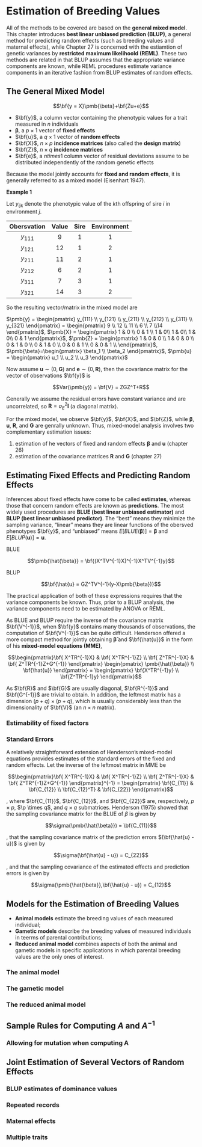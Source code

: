 # Estimation of Breeding Values

All of the methods to be covered are based on the **general mixed model**. This chapter introduces **best linear unbiased prediction (BLUP)**, a general method for predicting random effects (such as breeding values and maternal effects), while Chapter 27 is concerned with the estiamtion of genetic variances by **restricted maximum likelihoold (REML)**. These two methods are related in that BLUP assumes that the appropriate variance components are known, while REML procedures estimate variance components in an iterative fashion from BLUP estimates of random effects.

## The General Mixed Model

$$\bf{y = X}\pmb{\beta}+\bf{Zu+e}$$

- $\bf{y}$, a column vector containing the phenotypic values for a trait measured in *n* individuals
- $\pmb{\beta}$, a $p \times 1$ vector of **fixed effects**
- $\bf{u}$, a $q \times 1$ vector of **random effects**
- $\bf{X}$, $n \times p$ **incidence matrices** (also called the **design matrix**)
- $\bf{Z}$, $n \times q$ **incidence matrices**
- $\bf{e}$, a $n times 1$ column vector of residual deviations assume to be distributed independently of the random genetic effects

Because the model jointly accounts for **fixed and random effects**, it is generally referred to as a mixed model (Eisenhart 1947).

**Example 1**

Let $y_{ijk}$ denote the phenotypic value of the $k$th offspring of sire $i$ in environment $j$.

|Obersvation|Value|Sire|Environment|
|:--:|:--:|:--:|:--:|
|$y_{111}$|9|1|1|
|$y_{121}$|12|1|2|
|$y_{211}$|11|2|1|
|$y_{212}$|6|2|1|
|$y_{311}$|7|3|1|
|$y_{321}$|14|3|2|

So the resulting vector/matrix in the mixed model are

$\pmb{y} = \begin{pmatrix} y_{111} \\ y_{121} \\ y_{211} \\ y_{212} \\ y_{311} \\ y_{321} \end{pmatrix} = \begin{pmatrix} 9 \\ 12 \\ 11 \\ 6 \\ 7 \\14 \end{pmatrix}$, $\pmb{X} =   \begin{pmatrix} 1 & 0 \\ 0 & 1 \\ 1 & 0\\ 1 & 0\\ 1 & 0\\ 0 & 1 \end{pmatrix}$, $\pmb{Z} = \begin{pmatrix} 1 & 0 & 0 \\ 1 & 0 & 0 \\ 0 & 1 & 0 \\ 0 & 1 & 0 \\ 0 & 0 & 1 \\ 0 & 0 & 1 \\  \end{pmatrix}$, $\pmb{\beta}=\begin{pmatrix} \beta_1 \\ \beta_2 \end{pmatrix}$, $\pmb{u} = \begin{pmatrix} u_1 \\ u_2 \\ u_3 \end{pmatrix}$

Now assume $\pmb{u} \sim (0, \pmb{G})$ and $\pmb{e} \sim (0, \pmb{R})$, then the covariance matrix for the vector of observations $\bf{y}$ is 

$$Var(\pmb{y}) = \bf{V} = ZGZ^T+R$$

Generally we assume the residual errors have constant variance and are uncorrelated, so $\pmb{R} = \sigma_E^2\pmb{I}$ (a diagonal matrix).

For the mixed model, we observe $\bf{y}$, $\bf{X}$, and $\bf{Z}$, while $\pmb{\beta}$, $\pmb{u}$, $\pmb{R}$, and $\pmb{G}$ are genrally unknown. Thus, mixed-model analysis involves two complementary estimation issues:

1. estimation of he vectors of fixed and random effects $\pmb{\beta}$ and $\pmb{u}$ (chapter 26)
2. estimation of the covariance matrices $\pmb{R}$ and $\pmb{G}$ (chapter 27)

## Estimating Fixed Effects and Predicting Random Effects

Inferences about fixed effects have come to be called **estimates**, whereas those that concern random effects are known as **predictions**. The most widely used procedures are **BLUE (best linear unbiased estimator)** and **BLUP (best linear unbiased predictor)**. The "best" means they minimize the sampling variance, "linear" means they are linear functions of the obersved phenotypes $\bf{y}$, and "unbiased" means $E[BLUE(\pmb{\beta})] = \pmb{\beta}$ and $E[BLUP(\pmb{u})] = \pmb{u}$.

BLUE

$$\pmb{\hat{\beta}} = \bf{(X^TV^{-1}X)^{-1}X^TV^{-1}y}$$

BLUP

$$\bf{\hat{u} = GZ^TV^{-1}(y-X\pmb{\beta})}$$

The practical application of both of these expressions requires that the variance components be known. Thus, prior to a BLUP analysis, the variance components need to be estimated by ANOVA or REML.

As BLUE and BLUP require the inverse of the covariance matrix $\bf{V^{-1}}$, when $\bf{y}$ contains many thousands of observations, the computation of $\bf{V^{-1}}$ can be quite difficult. Henderson offered a more compact method for jointly obtaining $\pmb{\hat{\beta}}$ and $\bf{\hat{u}}$ in the form of his **mixed-model equations (MME)**,

$$\begin{pmatrix}\bf{ X^TR^{-1}X} & \bf{ X^TR^{-1}Z} \\ \bf{ Z^TR^{-1}X} & \bf{ Z^TR^{-1}Z+G^{-1}} \end{pmatrix} \begin{pmatrix} \pmb{\hat{\beta}} \\ \bf{\hat{u}} \end{pmatrix} = \begin{pmatrix} \bf{X^TR^{-1}y} \\ \bf{Z^TR^{-1}y} \end{pmatrix}$$

As $\bf{R}$ and $\bf{G}$ are usually diagonal, $\bf{R^{-1}}$ and $\bf{G^{-1}}$ are trivial to obtain. In addition, the leftmost matrix has a dimension $(p+q) \times (p+q)$, which is usually considerably less than the dimensionality of $\bf{V}$ (an $n \times n$ matrix).

### Estimability of fixed factors

### Standard Errors

A relatively straightforward extension of Henderson's mixed-model equations provides estimates of the standard errors of the fixed and random effects. Let the inverse of the leftmost matrix in MME be

$$\begin{pmatrix}\bf{ X^TR^{-1}X} & \bf{ X^TR^{-1}Z} \\ \bf{ Z^TR^{-1}X} & \bf{ Z^TR^{-1}Z+G^{-1}} \end{pmatrix}^{-1} = \begin{pmatrix} \bf{C_{11}} & \bf{C_{12}} \\ \bf{C_{12}^T} & \bf{C_{22}} \end{pmatrix}$$

, where $\bf{C_{11}}$, $\bf{C_{12}}$, and $\bf{C_{22}}$ are, respectively, $p \times p$, $\p \times q$, and $q \times q$ submatrices. Henderson (1975) showed that the sampling covariance matrix for the BLUE of $\beta$ is given by

$$\sigma(\pmb{\hat{\beta}}) = \bf{C_{11}}$$

, that the sampling covariance matrix of the prediction errors $(\bf{\hat{u} - u})$ is given by

$$\sigma(\bf{\hat{u} - u}) = C_{22}$$

, and that the sampling covariance of the estimated effects and prediction errors is given by

$$\sigma(\pmb{\hat{\beta}},\bf{\hat{u} - u}) = C_{12}$$

## Models for the Estimation of Breeding Values

- **Animal models** estimate the breeding values of each measured individual;
- **Gametic models** describe the breeding values of measured individuals in teerms of parental contributions;
- **Reduced animal model** combines aspects of both the animal and gametic models in specific applications in which parental breeding values are the only ones of interest.

### The animal model



### The gametic model

### The reduced animal model

## Sample Rules for Computing $A$ and $A^{-1}$

### Allowing for mutation when computing A

## Joint Estimation of Several Vectors of Random Effects

### BLUP estimates of dominance values

### Repeated records

### Maternal effects

### Multiple traits